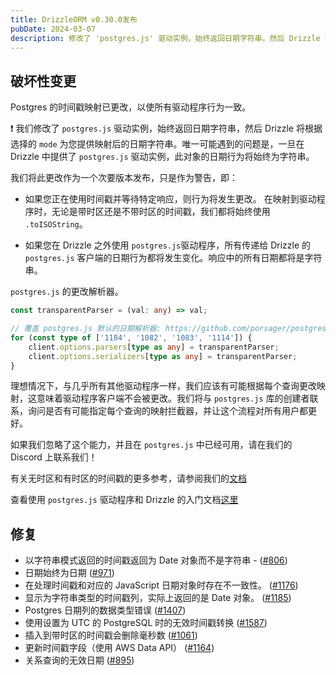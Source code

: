 ```yaml
---
title: DrizzleORM v0.30.0发布
pubDate: 2024-03-07
description: 修改了 'postgres.js' 驱动实例，始终返回日期字符串，然后 Drizzle 将根据选择的 'mode' 为您提供映射后的日期字符串。修复了与时间戳和日期相关的许多错误。
---
```


## 破坏性变更

Postgres 的时间戳映射已更改，以使所有驱动程序行为一致。

❗ 我们修改了 `postgres.js` 驱动实例，始终返回日期字符串，然后 Drizzle 将根据选择的 `mode` 为您提供映射后的日期字符串。唯一可能遇到的问题是，一旦在 Drizzle 中提供了 `postgres.js` 驱动实例，此对象的日期行为将始终为字符串。

我们将此更改作为一个次要版本发布，只是作为警告，即：

- 如果您正在使用时间戳并等待特定响应，则行为将发生更改。
  在映射到驱动程序时，无论是带时区还是不带时区的时间戳，我们都将始终使用 `.toISOString`。

- 如果您在 Drizzle 之外使用 `postgres.js`驱动程序，所有传递给 Drizzle 的 `postgres.js` 客户端的日期行为都将发生变化。响应中的所有日期都将是字符串。

`postgres.js` 的更改解析器。

```ts
const transparentParser = (val: any) => val;

// 覆盖 postgres.js 默认的日期解析器: https://github.com/porsager/postgres/discussions/761
for (const type of ['1184', '1082', '1083', '1114']) {
	client.options.parsers[type as any] = transparentParser;
	client.options.serializers[type as any] = transparentParser;
}
```

理想情况下，与几乎所有其他驱动程序一样，我们应该有可能根据每个查询更改映射，这意味着驱动程序客户端不会被更改。我们将与 `postgres.js` 库的创建者联系，询问是否有可能指定每个查询的映射拦截器，并让这个流程对所有用户都更好。

如果我们忽略了这个能力，并且在 `postgres.js` 中已经可用，请在我们的 Discord 上联系我们！

有关无时区和有时区的时间戳的更多参考，请参阅我们的[文档](http://orm.drizzle.team/docs/column-types/pg#timestamp)

查看使用 `postgres.js` 驱动程序和 Drizzle 的入门文档[这里](https://orm.drizzle.team/docs/get-started-postgresql#postgresjs)

## 修复

- 以字符串模式返回的时间戳返回为 Date 对象而不是字符串 - ([#806](https://github.com/drizzle-team/drizzle-orm/issues/806))
- 日期始终为日期 ([#971](https://github.com/drizzle-team/drizzle-orm/issues/971))
- 在处理时间戳和对应的 JavaScript 日期对象时存在不一致性。 ([#1176](https://github.com/drizzle-team/drizzle-orm/issues/1176))
- 显示为字符串类型的时间戳列，实际上返回的是 Date 对象。 ([#1185](https://github.com/drizzle-team/drizzle-orm/issues/1185))
- Postgres 日期列的数据类型错误 ([#1407](https://github.com/drizzle-team/drizzle-orm/issues/1407))
- 使用设置为 UTC 的 PostgreSQL 时的无效时间戳转换 ([#1587](https://github.com/drizzle-team/drizzle-orm/issues/1587))
- 插入到带时区的时间戳会删除毫秒数 ([#1061](https://github.com/drizzle-team/drizzle-orm/issues/1061))
- 更新时间戳字段（使用 AWS Data API） ([#1164](https://github.com/drizzle-team/drizzle-orm/issues/1164))
- 关系查询的无效日期 ([#895](https://github.com/drizzle-team/drizzle-orm/issues/895))
